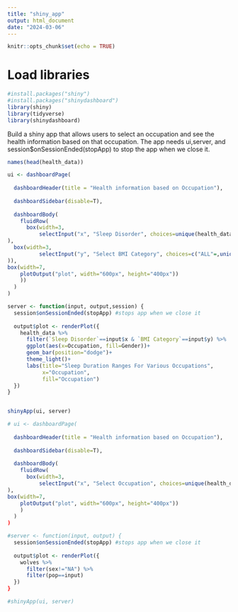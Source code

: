 ```yaml
---
title: "shiny_app"
output: html_document
date: "2024-03-06"
---
```


```r
knitr::opts_chunk$set(echo = TRUE)
```

# Load libraries
```r
#install.packages("shiny")
#install.packages("shinydashboard")
library(shiny)
library(tidyverse)
library(shinydashboard)
```

Build a shiny app that allows users to select an occupation and see the health information based on that occupation. The app needs ui,server, and session$onSessionEnded(stopApp) to stop the app when we close it. 

```r
names(head(health_data))
```



```r
ui <- dashboardPage(
  
  dashboardHeader(title = "Health information based on Occupation"),
  
  dashboardSidebar(disable=T),
  
  dashboardBody(
    fluidRow(
      box(width=3, 
          selectInput("x", "Sleep Disorder", choices=unique(health_data$`Sleep Disorder`)), hr()
),
  box(width=3, 
          selectInput("y", "Select BMI Category", choices=c("ALL"=,unique(health_data$`BMI Category`), hr()
)),
box(width=7, 
    plotOutput("plot", width="600px", height="400px"))
    ))
  )
)

server <- function(input, output,session) {
  session$onSessionEnded(stopApp) #stops app when we close it
  
  output$plot <- renderPlot({
    health_data %>% 
      filter(`Sleep Disorder`==input$x & `BMI Category`==input$y) %>% 
      ggplot(aes(x=Occupation, fill=Gender))+
      geom_bar(position="dodge")+
      theme_light()+
      labs(title="Sleep Duration Ranges For Various Occupations",
           x="Occupation", 
           fill="Occupation")
  })
}


shinyApp(ui, server)

```




```r
# ui <- dashboardPage(
  
  dashboardHeader(title = "Health information based on Occupation"),
  
  dashboardSidebar(disable=T),
  
  dashboardBody(
    fluidRow(
      box(width=3, 
          selectInput("x", "Select Occupation", choices=unique(health_data$occupation)), hr()
),
box(width=7, 
    plotOutput("plot", width="600px", height="400px"))
    )
  )
)

#server <- function(input, output) {
  session$onSessionEnded(stopApp) #stops app when we close it
  
  output$plot <- renderPlot({
    wolves %>% 
      filter(sex!="NA") %>% 
      filter(pop==input)
  })
}

#shinyApp(ui, server)
```